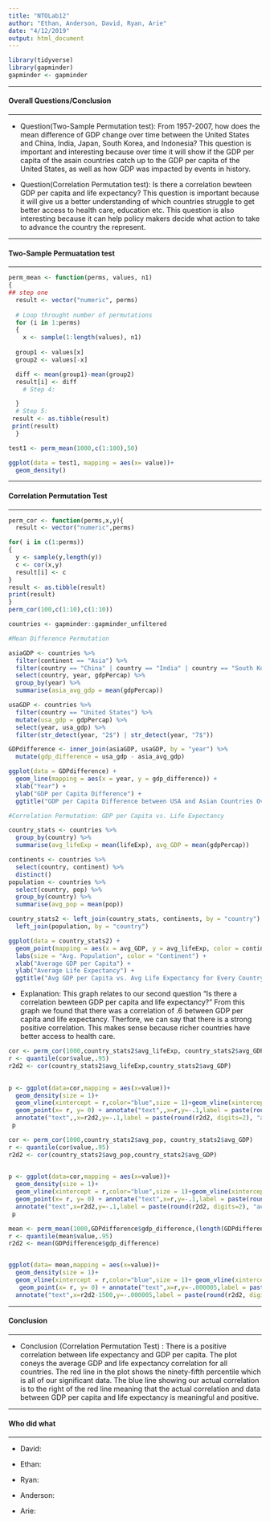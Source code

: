 ---
title: "NTOLab12"
author: "Ethan, Anderson, David, Ryan, Arie"
date: "4/12/2019"
output: html_document
---
```{r,echo = FALSE, message=FALSE}
library(tidyverse)
library(gapminder)
gapminder <- gapminder
```
*****
#### Overall Questions/Conclusion
*****
* Question(Two-Sample Permutation test): From 1957-2007, how does the mean difference of GDP change over time between the United States and China, India, Japan, South Korea, and Indonesia? This question is important and interesting because over time it will show if the GDP per capita of the asain countries catch up to the GDP per capita of the United States, as well as how GDP was impacted by events in history.

* Question(Correlation Permutation test): Is there a correlation bewteen GDP per capita and life expectancy? This question is important because it will give us a better understanding of which countries struggle to get better access to health care, education etc. This question is also interesting because it can help policy makers decide what action to take to advance the country the represent. 

*****
#### Two-Sample Permuatation test
*****
```{r, echo=FALSE, warning=FALSE}
perm_mean <- function(perms, values, n1)
{
## step one
  result <- vector("numeric", perms)
  
  # Loop throught number of permutations
  for (i in 1:perms)
  {
    x <- sample(1:length(values), n1)
  
  group1 <- values[x]
  group2 <- values[-x]

  diff <- mean(group1)-mean(group2)
  result[i] <- diff
    # Step 4:

  }
  # Step 5:
 result <- as.tibble(result)
 print(result)
  }

test1 <- perm_mean(1000,c(1:100),50)

ggplot(data = test1, mapping = aes(x= value))+
  geom_density()

```

*****
#### Correlation Permutation Test
*****

```{r, echo=FALSE}
perm_cor <- function(perms,x,y){
  result <- vector("numeric",perms)

for( i in c(1:perms))
{
  y <- sample(y,length(y))
  c <- cor(x,y)
  result[i] <- c
}
result <- as.tibble(result)
print(result)
}
perm_cor(100,c(1:10),c(1:10))

```

```{r, echo = FALSE}

countries <- gapminder::gapminder_unfiltered

#Mean Difference Permutation

asiaGDP <- countries %>%
  filter(continent == "Asia") %>%
  filter(country == "China" | country == "India" | country == "South Korea" | country == "Japan" | country == "Indonesia") %>%
  select(country, year, gdpPercap) %>%
  group_by(year) %>%
  summarise(asia_avg_gdp = mean(gdpPercap))

usaGDP <- countries %>%
  filter(country == "United States") %>%
  mutate(usa_gdp = gdpPercap) %>%
  select(year, usa_gdp) %>%
  filter(str_detect(year, "2$") | str_detect(year, "7$"))

GDPdifference <- inner_join(asiaGDP, usaGDP, by = "year") %>%
  mutate(gdp_difference = usa_gdp - asia_avg_gdp)

ggplot(data = GDPdifference) +
  geom_line(mapping = aes(x = year, y = gdp_difference)) +
  xlab("Year") +
  ylab("GDP per Capita Difference") +
  ggtitle("GDP per Capita Difference between USA and Asian Countries Over Time", subtitle = "Asian Countries Include: China, India, Japan, Indonesia, South Korea (top 5 Asia GDP's)")

#Correlation Permutation: GDP per Capita vs. Life Expectancy

country_stats <- countries %>%
  group_by(country) %>%
  summarise(avg_lifeExp = mean(lifeExp), avg_GDP = mean(gdpPercap))

continents <- countries %>%
  select(country, continent) %>%
  distinct()
population <- countries %>%
  select(country, pop) %>%
  group_by(country) %>%
  summarise(avg_pop = mean(pop))

country_stats2 <- left_join(country_stats, continents, by = "country") %>%
  left_join(population, by = "country")

ggplot(data = country_stats2) +
  geom_point(mapping = aes(x = avg_GDP, y = avg_lifeExp, color = continent, size = avg_pop)) +
  labs(size = "Avg. Population", color = "Continent") +
  xlab("Average GDP per Capita") +
  ylab("Average Life Expectancy") +
  ggtitle("Avg GDP per Capita vs. Avg Life Expectancy for Every Country (1952-2007)")
```

* Explanation: This graph relates to our second question "Is there a correlation bewteen GDP per capita and life expectancy?" From this graph we found that there was a correlation of .6 between GDP per capita and life expectancy. Therfore, we can say that there is a strong positive correlation. This makes sense because richer countries have better access to health care. 

```{r,echo=FALSE}
cor <- perm_cor(1000,country_stats2$avg_lifeExp, country_stats2$avg_GDP)
r <- quantile(cor$value,.95)
r2d2 <- cor(country_stats2$avg_lifeExp,country_stats2$avg_GDP)

  
p <- ggplot(data=cor,mapping = aes(x=value))+
  geom_density(size = 1)+
  geom_vline(xintercept = r,color="blue",size = 1)+geom_vline(xintercept = r2d2,color="red",size = 1)+
  geom_point(x= r, y= 0) + annotate("text",,x=r,y=-.1,label = paste(round(r, digits=3), "= .95 Percentile"))+
  annotate("text",,x=r2d2,y=-.1,label = paste(round(r2d2, digits=2), "actual cor"))
 p 

```
```{r}
cor <- perm_cor(1000,country_stats2$avg_pop, country_stats2$avg_GDP)
r <- quantile(cor$value,.95)
r2d2 <- cor(country_stats2$avg_pop,country_stats2$avg_GDP)

  
p <- ggplot(data=cor,mapping = aes(x=value))+
  geom_density(size = 1)+
  geom_vline(xintercept = r,color="blue",size = 1)+geom_vline(xintercept = r2d2,color="red",size = 1)+
  geom_point(x= r, y= 0) + annotate("text",x=r,y=-.1,label = paste(round(r, digits=3), "= .95 Percentile"))+
  annotate("text",x=r2d2,y=-.1,label = paste(round(r2d2, digits=2), "actual cor"))
 p 

```
```{r}
mean <- perm_mean(1000,GDPdifference$gdp_difference,(length(GDPdifference$gdp_difference))/2)
r <- quantile(mean$value,.95)
r2d2 <- mean(GDPdifference$gdp_difference)


ggplot(data= mean,mapping = aes(x=value))+
  geom_density(size = 1)+
  geom_vline(xintercept = r,color="blue",size = 1)+ geom_vline(xintercept = r2d2,color="red",size = 1)+
   geom_point(x= r, y= 0) + annotate("text",x=r,y=-.000005,label = paste(round(r, digits=3), "= .95 Percentile"))+
  annotate("text",x=r2d2-1500,y=-.000005,label = paste(round(r2d2, digits=2), "actual"))

```
*****
#### Conclusion
*****

* Conclusion (Correlation Permutation Test) :
There is a positive correlation between life expectancy and GDP per capita. The plot coneys the average GDP and life expectancy correlation for all countries. The red line in the plot shows the ninety-fifth percentile which is all of our significant data. The blue line showing our actual correlation is to the right of the red line meaning that the actual correlation and data between GDP per capita and life expectancy is meaningful and positive.


*****
#### Who did what
*****

* David:

* Ethan:

* Ryan:

* Anderson:

* Arie:
